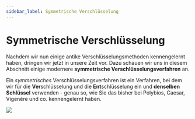 ```yaml
---
sidebar_label: Symmetrische Verschlüsselung
---
```


# Symmetrische Verschlüsselung
Nachdem wir nun einige antike Verschlüsselungsmethoden kennengelernt haben, dringen wir jetzt in unsere Zeit vor. Dazu schauen wir uns in diesem Abschnitt einige modernere **symmetrische Verschlüsselungsverfahren** an.

Ein _symmetrisches_ Verschlüsselungsverfahren ist ein Verfahren, bei dem wir für die **Ver**schlüsselung und die **Ent**schlüsselung ein und **denselben Schlüssel** verwenden - genau so, wie Sie das bisher bei Polybios, Caesar, Vigenère und co. kennengelernt haben.

![](img/symmetrisch.png)
